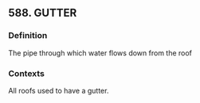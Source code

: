 ## 588. GUTTER
### Definition
The pipe through which water flows down from the roof

### Contexts
All roofs used to have a gutter.

